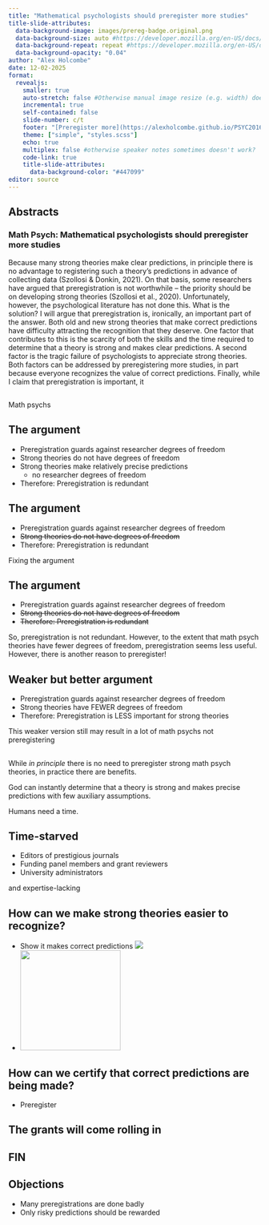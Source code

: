 ```yaml
---
title: "Mathematical psychologists should preregister more studies"
title-slide-attributes:
  data-background-image: images/prereg-badge.original.png
  data-background-size: auto #https://developer.mozilla.org/en-US/docs/Web/CSS/background-size
  data-background-repeat: repeat #https://developer.mozilla.org/en-US/docs/Web/CSS/background-repeat
  data-background-opacity: "0.04"
author: "Alex Holcombe"
date: 12-02-2025
format: 
  revealjs:
    smaller: true
    auto-stretch: false #Otherwise manual image resize (e.g. width) doesn't work!
    incremental: true
    self-contained: false
    slide-number: c/t
    footer: "[Preregister more](https://alexholcombe.github.io/PSYC2016lectures)"
    theme: ["simple", "styles.scss"]
    echo: true
    multiplex: false #otherwise speaker notes sometimes doesn't work?
    code-link: true
    title-slide-attributes:
      data-background-color: "#447099"
editor: source
---
```


## Abstracts

### Math Psych: Mathematical psychologists should preregister more studies
<!-- 8 + 2 minutes-->

Because many strong theories make clear predictions, in principle there is no
advantage to registering such a theory’s predictions in advance of collecting
data (Szollosi & Donkin, 2021). On that basis, some researchers have argued
that preregistration is not worthwhile – the priority should be on developing
strong theories (Szollosi et al., 2020). Unfortunately, however, the
psychological literature has not done this. What is the solution? I will argue
that preregistration is, ironically, an important part of the answer. Both old and
new strong theories that make correct predictions have difficulty attracting the
recognition that they deserve. One factor that contributes to this is the
scarcity of both the skills and the time required to determine that a theory is
strong and makes clear predictions. A second factor is the tragic failure of
psychologists to appreciate strong theories. Both factors can be addressed by
preregistering more studies, in part because everyone recognizes the value of
correct predictions. Finally, while I claim that preregistration is important, it
<!--
### SIPS: Even those with strong theories should preregister their studies

Because many strong theories make clear predictions, in principle there may be no advantage to registering such a theory’s predictions in advance of data collection (Szollosi & Donkin, 2021). Some researchers have therefore argued that preregistration is not worthwhile (Szollosi et al., 2020). Yet psychologists have not prioritized the development of strong theories, or even the use of existing ones. Can we do something about this? I will argue that preregistration is, ironically, an important part of the answer. Strong theories are underappreciated in part because of the scarcity of both the skills and the time required to determine that a theory is strong and makes clear predictions. But because everyone recognizes the value of correct predictions, preregistration can help strong theories rise to the top. However, additional practices such as head-to-head comparisons of competing theories (Dutilh et al., 2018) may also be necessary.
-->

## {background-image="images/isPreregWorthwhile.png" background-opacity="1" background-size="50%"}

::: notes :::
Math psychs
:::

## The argument {background-image="images/isPreregWorthwhile.png" background-opacity=".1" background-size="auto" background-repeat="repeat"}

::: {.r-fit-text}

-   Preregistration guards against researcher degrees of freedom <!--(e.g. p-hacking)-->
-   Strong theories do not have degrees of freedom
-   Strong theories make relatively precise predictions
    -   no researcher degrees of freedom
-   Therefore: Preregistration is redundant

:::

## The argument {background-image="images/isPreregWorthwhile.png" background-opacity=".05" background-size="auto" background-repeat="repeat"}

::: {.r-fit-text .nonincremental}

-   Preregistration guards against researcher degrees of freedom <!--(e.g. p-hacking)-->
-   ~~Strong theories do not have degrees of freedom~~
-   Therefore: Preregistration is redundant

:::

::: notes :::
Fixing the argument
:::

## The argument {background-image="images/isPreregWorthwhile.png" background-opacity=".05" background-size="auto" background-repeat="repeat"}

::: {.r-fit-text .nonincremental}

-   Preregistration guards against researcher degrees of freedom <!--(e.g. p-hacking)-->
-   ~~Strong theories do not have degrees of freedom~~
-   ~~Therefore: Preregistration is redundant~~

:::

::: notes :::
So, preregistration is not redundant.
However, to the extent that math psych theories have fewer degrees of freedom, preregistration seems less useful.
However, there is another reason to preregister!
:::

## Weaker but better argument {background-image="images/isPreregWorthwhile.png" background-opacity=".05" background-size="auto" background-repeat="repeat"}

::: {.r-fit-text}

-   Preregistration guards against researcher degrees of freedom <!--(e.g. p-hacking)-->
-   Strong theories have FEWER degrees of freedom
-   Therefore: Preregistration is LESS important for strong theories

:::

::: notes :::
This weaker version still may result in a lot of math psychs not preregistering
:::

##

While *in principle* there is no need to preregister strong math psych theories, in practice there are benefits.
 
God can instantly determine that a theory is strong and makes precise predictions with few auxiliary assumptions.

Humans need a time. 

## Time-starved {background-image="images/Australian_Research_Council_logo.svg.png" background-opacity=".1" background-size="25%" background-repeat="repeat"}

::: {.r-fit-text .nonincremental}

-   Editors of prestigious journals
-   Funding panel members and grant reviewers
-   University administrators

:::

::: notes :::
 and expertise-lacking
:::

## How can we make strong theories easier to recognize? {background-image="images/weatherForecastIcons.png" background-opacity=".04" background-size="25%" background-repeat="repeat"}

::: {.r-fit-text}

-   Show it makes correct predictions ![](images/weatherForecastIcons.png)
-   ![](images/prereg-badge.original.png){width=200}

:::

## How can we certify that correct predictions are being made? {background-image="images/prereg-badge.original.png" background-opacity=".2" background-size="25%" background-repeat="repeat"}

-   Preregister


## The grants will come rolling in {background-image="images/AUD_williamNYK.jpg" background-opacity="0.2"}

## FIN

## Objections

-   Many preregistrations are done badly
-   Only risky predictions should be rewarded

